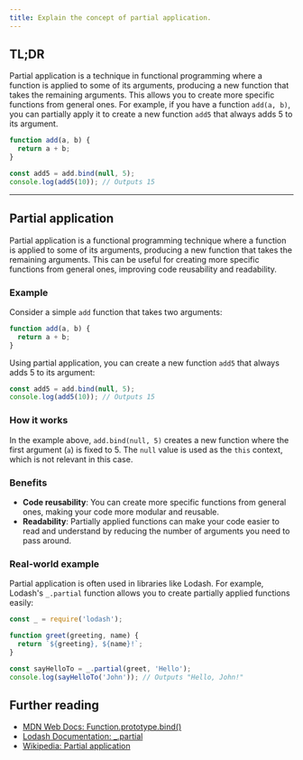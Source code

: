 ```yaml
---
title: Explain the concept of partial application.
---
```


## TL;DR

Partial application is a technique in functional programming where a function is applied to some of its arguments, producing a new function that takes the remaining arguments. This allows you to create more specific functions from general ones. For example, if you have a function `add(a, b)`, you can partially apply it to create a new function `add5` that always adds 5 to its argument.

```js
function add(a, b) {
  return a + b;
}

const add5 = add.bind(null, 5);
console.log(add5(10)); // Outputs 15
```

---

## Partial application

Partial application is a functional programming technique where a function is applied to some of its arguments, producing a new function that takes the remaining arguments. This can be useful for creating more specific functions from general ones, improving code reusability and readability.

### Example

Consider a simple `add` function that takes two arguments:

```js
function add(a, b) {
  return a + b;
}
```

Using partial application, you can create a new function `add5` that always adds 5 to its argument:

```js
const add5 = add.bind(null, 5);
console.log(add5(10)); // Outputs 15
```

### How it works

In the example above, `add.bind(null, 5)` creates a new function where the first argument (`a`) is fixed to 5. The `null` value is used as the `this` context, which is not relevant in this case.

### Benefits

- **Code reusability**: You can create more specific functions from general ones, making your code more modular and reusable.
- **Readability**: Partially applied functions can make your code easier to read and understand by reducing the number of arguments you need to pass around.

### Real-world example

Partial application is often used in libraries like Lodash. For example, Lodash's `_.partial` function allows you to create partially applied functions easily:

```js
const _ = require('lodash');

function greet(greeting, name) {
  return `${greeting}, ${name}!`;
}

const sayHelloTo = _.partial(greet, 'Hello');
console.log(sayHelloTo('John')); // Outputs "Hello, John!"
```

## Further reading

- [MDN Web Docs: Function.prototype.bind()](https://developer.mozilla.org/en-US/docs/Web/JavaScript/Reference/Global_Objects/Function/bind)
- [Lodash Documentation: \_.partial](https://lodash.com/docs/4.17.15#partial)
- [Wikipedia: Partial application](https://en.wikipedia.org/wiki/Partial_application)

